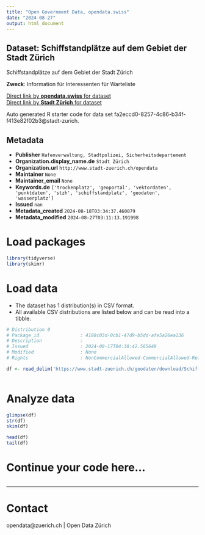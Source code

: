 ```yaml
---
title: "Open Government Data, opendata.swiss"
date: "2024-08-27"
output: html_document
---
```


## Dataset: Schiffstandplätze auf dem Gebiet der Stadt Zürich

Schiffstandplätze auf dem Gebiet der Stadt Zürich

**Zweck**: Information für Interessenten für Warteliste

[Direct link by **opendata.swiss** for dataset](https://opendata.swiss/de/dataset/schiffstandplatze-auf-dem-gebiet-der-stadt-zurich)<br>
[Direct link by **Stadt Zürich** for dataset](https://data.stadt-zuerich.ch/dataset/geo_schiffstandplaetze_auf_dem_gebiet_der_stadt_zuerich)

Auto generated R starter code for data set fa2eccd0-8257-4c86-b34f-f413e82f02b3@stadt-zurich.

## Metadata

- **Publisher** `Hafenverwaltung, Stadtpolizei, Sicherheitsdepartement`
- **Organization.display_name.de** `Stadt Zürich`
- **Organization.url** `http://www.stadt-zuerich.ch/opendata`
- **Maintainer** `None`
- **Maintainer_email** `None`
- **Keywords.de** `['trockenplatz', 'geoportal', 'vektordaten', 'punktdaten', 'stzh', 'schiffstandplatz', 'geodaten', 'wasserplatz']`
- **Issued** `nan`
- **Metadata_created** `2024-08-18T03:34:37.460879`
- **Metadata_modified** `2024-08-27T03:11:13.191998`


# Load packages

```r

library(tidyverse)
library(skimr)

```

# Load data

-   The dataset has 1 distribution(s) in CSV format.
-   All available CSV distributions are listed below and can be read into a tibble.

```r

# Distribution 0
# Package_id               : 4188c03d-0cb1-47d9-b5dd-afe5a26ea136
# Description              : 
# Issued                   : 2024-08-17T04:30:42.565649
# Modified                 : None
# Rights                   : NonCommercialAllowed-CommercialAllowed-ReferenceNotRequired

df <- read_delim('https://www.stadt-zuerich.ch/geodaten/download/Schiffstandplaetze_auf_dem_Gebiet_der_Stadt_Zuerich?format=10008')



```

# Analyze data

```r

glimpse(df)
str(df)
skim(df)

head(df)
tail(df)

```

# Continue your code here...

```r

```

------------------------------------------------------------------------

# Contact

opendata@zuerich.ch | Open Data Zürich
